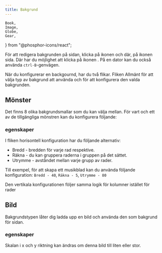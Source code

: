 ```yaml
---
title: Bakgrund
---
```


	Book,
	Image,
	Globe,
	Gear,
	
} from "@phosphor-icons/react";

För att redigera bakgrunden på sidan, klicka på ikonen <Wrench className="inline-icon"/> och där, på ikonen <Book className="inline-icon"/> sida. Där har du möjlighet att klicka på ikonen <Image className="inline-icon"/>. På en dator kan du också använda `ctrl-B`-genvägen.

När du konfigurerar en backgournd, har du två flikar. Fliken <Globe className="inline-icon"/> Allmänt för att välja typ av bakgrund att använda och <Gear className="inline-icon"/> för att konfigurera den valda bakgrunden.

## <Globe className="inline-icon"/> Mönster

Det finns 8 olika bakgrundsmallar som du kan välja mellan. För vart och ett av de tillgängliga mönstren kan du konfigurera följande:

### <Gear className="inline-icon"/> egenskaper

I fliken horisontell konfiguration har du följande alternativ:

- Bredd - bredden för varje rad respektive.
- Räkna - du kan gruppera raderna i gruppen på det sättet.
- Utrymme - avståndet mellan varje grupp av rader.

Till exempel, för att skapa ett musikblad kan du använda följande konfiguration:
`Bredd - 40`, `Räkna - 5`, `Utrymme - 80`

Den vertikala konfigurationen följer samma logik för kolumner istället för rader

## <Globe className="inline-icon"/> Bild

Bakgrundstypen låter dig ladda upp en bild och använda den som bakgrund för sidan.

### <Gear className="inline-icon"/> egenskaper

Skalan i x och y riktning kan ändras om denna bild till liten eller stor.
